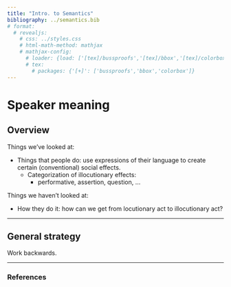 ```yaml
---
title: "Intro. to Semantics"
bibliography: ../semantics.bib
# format:
  # revealjs:
    # css: ../styles.css
    # html-math-method: mathjax
    # mathjax-config:
      # loader: {load: ['[tex]/bussproofs','[tex]/bbox','[tex]/colorbox']}
      # tex:
        # packages: {'[+]': ['bussproofs','bbox','colorbox']}
---
```


# Speaker meaning

## Overview

Things we've looked at:

- Things that people do:
  use expressions of their language to create certain (conventional) social effects.
  - Categorization of illocutionary effects:
	- performative, assertion, question, ...

::: {.fragment}
Things we haven't looked at:

- How they do it:
  how can we get from locutionary act to illocutionary act?
:::

---

## General strategy

Work backwards.

---

### References
